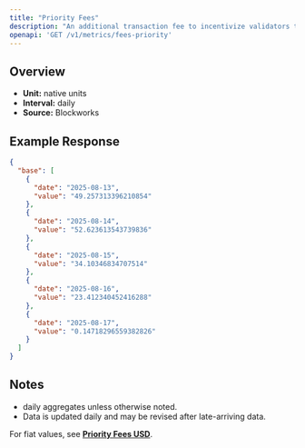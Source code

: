 ```yaml
---
title: "Priority Fees"
description: "An additional transaction fee to incentivize validators to prioritize and execute transactions."
openapi: 'GET /v1/metrics/fees-priority'
---
```


## Overview

- **Unit:** native units
- **Interval:** daily
- **Source:** Blockworks

## Example Response

```json
{
  "base": [
    {
      "date": "2025-08-13",
      "value": "49.257313396210854"
    },
    {
      "date": "2025-08-14",
      "value": "52.623613543739836"
    },
    {
      "date": "2025-08-15",
      "value": "34.10346834707514"
    },
    {
      "date": "2025-08-16",
      "value": "23.412340452416288"
    },
    {
      "date": "2025-08-17",
      "value": "0.14718296559382826"
    }
  ]
}
```

## Notes
- daily aggregates unless otherwise noted.
- Data is updated daily and may be revised after late-arriving data.


<Note>For fiat values, see **[Priority Fees USD](./fees-priority-usd)**.</Note>